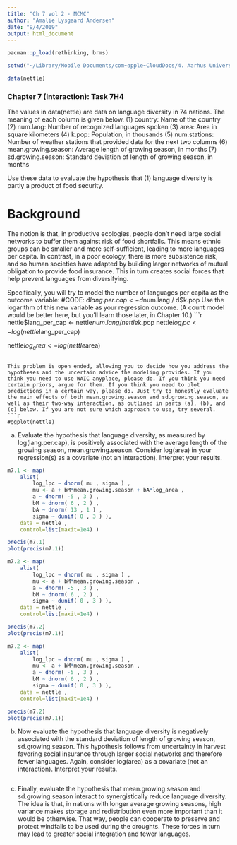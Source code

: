```yaml
---
title: "Ch 7 vol 2 - MCMC"
author: "Amalie Lysgaard Andersen"
date: "9/4/2019"
output: html_document
---
```


```r
pacman::p_load(rethinking, brms)

setwd("~/Library/Mobile Documents/com~apple~CloudDocs/4. Aarhus Universitet/4. Semester/1. Computational Modelling/rethink_tasks")
```

```r
data(nettle)
```

### Chapter 7 (Interaction): Task 7H4


The values in data(nettle) are data on language diversity in 74 nations. The meaning of each column is given below.
(1) country: Name of the country
(2) num.lang: Number of recognized languages spoken
(3) area: Area in square kilometers
(4) k.pop: Population, in thousands
(5) num.stations: Number of weather stations that provided data for the next two columns 
(6) mean.growing.season: Average length of growing season, in months
(7) sd.growing.season: Standard deviation of length of growing season, in months

Use these data to evaluate the hypothesis that 
(1) language diversity is partly a product of food security. 

# Background
The notion is that, in productive ecologies, people don’t need large social networks to buffer them against risk of food shortfalls. This means ethnic groups can be smaller and more self-sufficient, leading to more languages per capita. In contrast, in a poor ecology, there is more subsistence risk, and so human societies have adapted by building larger networks of mutual obligation to provide food insurance. This in turn creates social forces that help prevent languages from diversifying.

Specifically, you will try to model the number of languages per capita as the outcome variable:
#CODE: d$lang.per.cap <- d$num.lang / d$k.pop
Use the logarithm of this new variable as your regression outcome. (A count model would be better here, but you’ll learn those later, in Chapter 10.)
```r
nettle$lang_per_cap <- nettle$num.lang / nettle$k.pop
nettle$log_lpc <- log(nettle$lang_per_cap)

nettle$log_area <- log(nettle$area)
```

This problem is open ended, allowing you to decide how you address the hypotheses and the uncertain advice the modeling provides. If you think you need to use WAIC anyplace, please do. If you think you need certain priors, argue for them. If you think you need to plot predictions in a certain way, please do. Just try to honestly evaluate the main effects of both mean.growing.season and sd.growing.season, as well as their two-way interaction, as outlined in parts (a), (b), and (c) below. If you are not sure which approach to use, try several.
```r
#ggplot(nettle)
```



(a) Evaluate the hypothesis that language diversity, as measured by log(lang.per.cap), is positively associated with the average length of the growing season, mean.growing.season. Consider log(area) in your regression(s) as a covariate (not an interaction). Interpret your results.
```r
m7.1 <- map(
    alist(
        log_lpc ~ dnorm( mu , sigma ) ,
        mu <- a + bM*mean.growing.season + bA*log_area ,
        a ~ dnorm( -5 , 3 ) ,
        bM ~ dnorm( 6 , 2 ) ,
        bA ~ dnorm( 13 , 1 ) ,
        sigma ~ dunif( 0 , 3 ) ),
    data = nettle ,
    control=list(maxit=1e4) )

precis(m7.1)
plot(precis(m7.1))
```

```r
m7.2 <- map(
    alist(
        log_lpc ~ dnorm( mu , sigma ) ,
        mu <- a + bM*mean.growing.season ,
        a ~ dnorm( -5 , 3 ) ,
        bM ~ dnorm( 6 , 2 ) ,
        sigma ~ dunif( 0 , 3 ) ),
    data = nettle ,
    control=list(maxit=1e4) )

precis(m7.2)
plot(precis(m7.1))
```

```r
m7.2 <- map(
    alist(
        log_lpc ~ dnorm( mu , sigma ) ,
        mu <- a + bM*mean.growing.season ,
        a ~ dnorm( -5 , 3 ) ,
        bM ~ dnorm( 6 , 2 ) ,
        sigma ~ dunif( 0 , 3 ) ),
    data = nettle ,
    control=list(maxit=1e4) )

precis(m7.2)
plot(precis(m7.1))
```


(b) Now evaluate the hypothesis that language diversity is negatively associated with the standard deviation of length of growing season, sd.growing.season. This hypothesis follows from uncertainty in harvest favoring social insurance through larger social networks and therefore fewer languages. Again, consider log(area) as a covariate (not an interaction). Interpret your results.
```r

```

(c) Finally, evaluate the hypothesis that mean.growing.season and sd.growing.season interact to synergistically reduce language diversity. The idea is that, in nations with longer average growing seasons, high variance makes storage and redistribution even more important than it would be otherwise. That way, people can cooperate to preserve and protect windfalls to be used during the droughts. These forces in turn may lead to greater social integration and fewer languages.
```r

```












